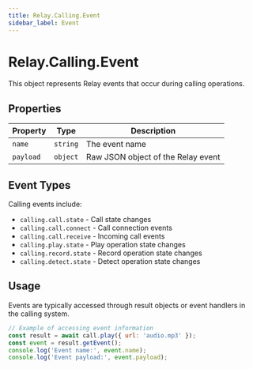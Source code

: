```yaml
---
title: Relay.Calling.Event
sidebar_label: Event
---
```


# Relay.Calling.Event

This object represents Relay events that occur during calling operations.

## Properties

| Property | Type | Description |
| -------- | ---- | ----------- |
| `name` | `string` | The event name |
| `payload` | `object` | Raw JSON object of the Relay event |

## Event Types

Calling events include:

- `calling.call.state` - Call state changes
- `calling.call.connect` - Call connection events
- `calling.call.receive` - Incoming call events
- `calling.play.state` - Play operation state changes
- `calling.record.state` - Record operation state changes
- `calling.detect.state` - Detect operation state changes

## Usage

Events are typically accessed through result objects or event handlers in the calling system.

```javascript
// Example of accessing event information
const result = await call.play({ url: 'audio.mp3' });
const event = result.getEvent();
console.log('Event name:', event.name);
console.log('Event payload:', event.payload);
```